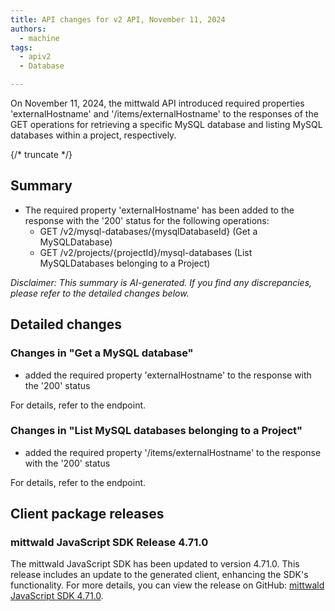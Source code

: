 ```yaml
---
title: API changes for v2 API, November 11, 2024
authors:
  - machine
tags:
  - apiv2
  - Database

---
```



On November 11, 2024, the mittwald API introduced required properties 'externalHostname' and '/items/externalHostname' to the responses of the GET operations for retrieving a specific MySQL database and listing MySQL databases within a project, respectively.

{/* truncate */}



## Summary


- The required property 'externalHostname' has been added to the response with the '200' status for the following operations:
  - GET /v2/mysql-databases/{mysqlDatabaseId} (Get a MySQLDatabase)
  - GET /v2/projects/{projectId}/mysql-databases (List MySQLDatabases belonging to a Project)

_Disclaimer: This summary is AI-generated. If you find any discrepancies, please refer to the detailed changes below._


## Detailed changes



### Changes in "Get a MySQL database"


- added the required property 'externalHostname' to the response with the '200' status


For details, refer to the <OperationLink operation="database-get-mysql-database" apiVersion="v2" /> endpoint.



### Changes in "List MySQL databases belonging to a Project"


- added the required property '/items/externalHostname' to the response with the '200' status


For details, refer to the <OperationLink operation="database-list-mysql-databases" apiVersion="v2" /> endpoint.




## Client package releases


### mittwald JavaScript SDK Release 4.71.0

The mittwald JavaScript SDK has been updated to version 4.71.0. This release includes an update to the generated client, enhancing the SDK's functionality. For more details, you can view the release on GitHub: [mittwald JavaScript SDK 4.71.0](https://github.com/mittwald/api-client-js/releases/tag/4.71.0).

